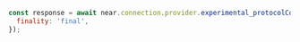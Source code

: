 ```js
const response = await near.connection.provider.experimental_protocolConfig({
  finality: 'final',
});
```
